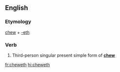 ==English==

===Etymology===
[[chew]] + [[-eth]]

===Verb===
{{head|en|verb form}}

# {{label|en|archaic}} Third-person singular present simple form of '''[[chew]]'''

[[fr:cheweth]]
[[hi:cheweth]]